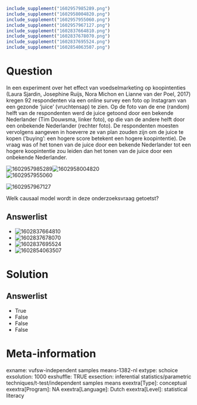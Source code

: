 ```r
include_supplement("1602957985289.png")
include_supplement("1602958004820.png")
include_supplement("1602957955060.png")
include_supplement("1602957967127.png")
include_supplement("1602837664810.png")
include_supplement("1602837678070.png")
include_supplement("1602837695524.png")
include_supplement("1602854063507.png")
```

Question
========
In een experiment over het effect van voedselmarketing op koopintenties
(Laura Sjardin, Josephine Ruijs, Nora Michon en Lianne van der Poel,
2017) kregen 92 respondenten via een online survey een foto op Instagram
van een gezonde ‘juice’ (vruchtensap) te zien. Op de foto van de ene
(random) helft van de respondenten werd de juice getoond door een
bekende Nederlander (Tim Douwsma, linker foto), op die van de andere
helft door een onbekende Nederlander (rechter foto). De respondenten
moesten vervolgens aangeven in hoeverre ze van plan zouden zijn om de
juice te kopen (‘buying’: een hogere score betekent een hogere
koopintentie). De vraag was of het tonen van de juice door een bekende
Nederlander tot een hogere koopintentie zou leiden dan het tonen van de
juice door een onbekende Nederlander.  
  
<img src="1602957985289.png" class="fr-fic fr-dii tvcss_2"
alt="1602957985289" /><img src="1602958004820.png" class="fr-fic fr-dii tvcss_3"
alt="1602958004820" />  
<img src="1602957955060.png" class="fr-fic fr-dii tvcss_4"
alt="1602957955060" />  
  
<img src="1602957967127.png" class="fr-fic fr-dii tvcss_5"
alt="1602957967127" />  
  
Welk causaal model wordt in deze onderzoeksvraag getoetst?

Answerlist
----------
* <img src="1602837664810.png" class="fr-fic fr-dii tvcss_6"
  alt="1602837664810" />
* <img src="1602837678070.png" class="fr-fic fr-dii tvcss_7"
  alt="1602837678070" />
* <img src="1602837695524.png" class="fr-fic fr-dii tvcss_8"
  alt="1602837695524" />
* <img src="1602854063507.png" class="fr-fic fr-dii tvcss_7"
  alt="1602854063507" />

Solution
========










Answerlist
----------
* True
* False
* False
* False

Meta-information
================
exname: vufsw-independent samples means-1382-nl
extype: schoice
exsolution: 1000
exshuffle: TRUE
exsection: inferential statistics/parametric techniques/t-test/independent samples means
exextra[Type]: conceptual
exextra[Program]: NA
exextra[Language]: Dutch
exextra[Level]: statistical literacy


